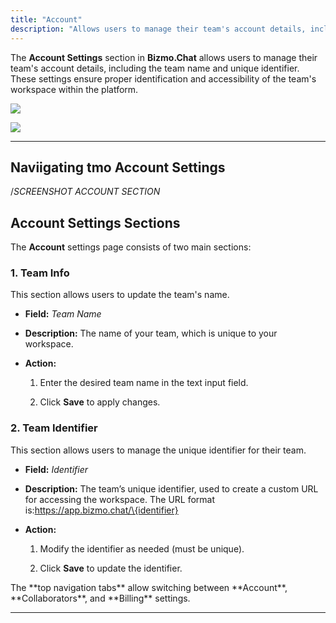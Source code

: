 ```yaml
---
title: "Account"
description: "Allows users to manage their team's account details, including the team name and unique identifiers."
---
```


The **Account Settings** section in **Bizmo.Chat** allows users to manage their team's account details, including the team name and unique identifier. These settings ensure proper identification and accessibility of the team's workspace within the platform.

![](/images/Accounts_dark.png)

![](/images/Accounts_light.png)

***

## **Naviigating tmo Account Settings**

<Steps>
  <Step title="Log in to Bizmo.Chat." />

  <Step title="In the left-side navigation panel, locate the Settings section." />

  <Step title="Click on Account to open the account settings page." />
</Steps>

/*SCREENSHOT ACCOUNT SECTION*

## **Account Settings Sections**

The **Account** settings page consists of two main sections:

### **1. Team Info**

This section allows users to update the team's name.

* **Field:** *Team Name*

* **Description:** The name of your team, which is unique to your workspace.

* **Action:**

  1. Enter the desired team name in the text input field.

  2. Click **Save** to apply changes.

### **2. Team Identifier**

This section allows users to manage the unique identifier for their team.

* **Field:** *Identifier*

* **Description:** The team’s unique identifier, used to create a custom URL for accessing the workspace. The URL format is:https://app.bizmo.chat/\{identifier}

* **Action:**

  1. Modify the identifier as needed (must be unique).

  2. Click **Save** to update the identifier.

<Tip>
  The **top navigation tabs** allow switching between **Account**, **Collaborators**, and **Billing** settings.
</Tip>

***